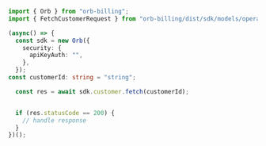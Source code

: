 ```typescript Fetch.ts
import { Orb } from "orb-billing";
import { FetchCustomerRequest } from "orb-billing/dist/sdk/models/operations";

(async() => {
  const sdk = new Orb({
    security: {
      apiKeyAuth: "",
    },
  });
const customerId: string = "string";

  const res = await sdk.customer.fetch(customerId);


  if (res.statusCode == 200) {
    // handle response
  }
})();
```
